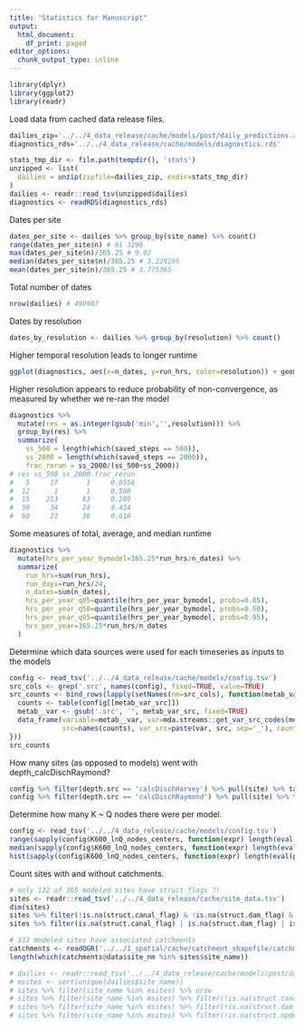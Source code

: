 ```yaml
---
title: "Statistics for Manuscript"
output:
  html_document:
    df_print: paged
editor_options:
  chunk_output_type: inline
---
```

 
```r
library(dplyr)
library(ggplot2)
library(readr)
```

Load data from cached data release files.
```r
dailies_zip='../../4_data_release/cache/models/post/daily_predictions.zip'
diagnostics_rds='../../4_data_release/cache/models/diagnostics.rds'

stats_tmp_dir <- file.path(tempdir(), 'stats')
unzipped <- list(
  dailies = unzip(zipfile=dailies_zip, exdir=stats_tmp_dir)
)
dailies <- readr::read_tsv(unzipped$dailies)
diagnostics <- readRDS(diagnostics_rds)
```

Dates per site
```r
dates_per_site <- dailies %>% group_by(site_name) %>% count()
range(dates_per_site$n) # 61 3296
max(dates_per_site$n)/365.25 # 9.02
median(dates_per_site$n)/365.25 # 3.229295
mean(dates_per_site$n)/365.25 # 3.775365
```

Total number of dates
```r
nrow(dailies) # 490907
```

Dates by resolution
```r
dates_by_resolution <- dailies %>% group_by(resolution) %>% count()
```

Higher temporal resolution leads to longer runtime
```r
ggplot(diagnostics, aes(x=n_dates, y=run_hrs, color=resolution)) + geom_point() + geom_smooth(method='lm') + facet_wrap(~ saved_steps)
```

Higher resolution appears to reduce probability of non-convergence, as measured by whether we re-ran the model
```r
diagnostics %>%
  mutate(res = as.integer(gsub('min','',resolution))) %>%
  group_by(res) %>%
  summarize(
    ss_500 = length(which(saved_steps == 500)),
    ss_2000 = length(which(saved_steps == 2000)),
    frac_rerun = ss_2000/(ss_500+ss_2000))
# res ss_500 ss_2000 frac_rerun
#   5     17       1     0.0556
#  12      1       1     0.500 
#  15    213      83     0.280 
#  30     34      24     0.414 
#  60     23      36     0.610 
```

Some measures of total, average, and median runtime
```r
diagnostics %>% 
  mutate(hrs_per_year_bymodel=365.25*run_hrs/n_dates) %>%
  summarize(
    run_hrs=sum(run_hrs),
    run_days=run_hrs/24,
    n_dates=sum(n_dates),
    hrs_per_year_q05=quantile(hrs_per_year_bymodel, probs=0.05),
    hrs_per_year_q50=quantile(hrs_per_year_bymodel, probs=0.50),
    hrs_per_year_q95=quantile(hrs_per_year_bymodel, probs=0.95),
    hrs_per_year=365.25*run_hrs/n_dates
  )
```

Determine which data sources were used for each timeseries as inputs to the models
```r
config <- read_tsv('../../4_data_release/cache/models/config.tsv')
src_cols <- grep('.src', names(config), fixed=TRUE, value=TRUE)
src_counts <- bind_rows(lapply(setNames(nm=src_cols), function(metab_var_src) {
  counts <- table(config[[metab_var_src]])
  metab__var <- gsub('.src', '', metab_var_src, fixed=TRUE)
  data_frame(variable=metab__var, var=mda.streams::get_var_src_codes(metab_var==metab__var)$var[1],
             src=names(counts), var_src=paste(var, src, sep='_'), count=unname(counts))
}))
src_counts
```
How many sites (as opposed to models) went with depth_calcDischRaymond?
```r
config %>% filter(depth.src == 'calcDischHarvey') %>% pull(site) %>% table() %>% length()
config %>% filter(depth.src == 'calcDischRaymond') %>% pull(site) %>% table() %>% length()
```

Determine how many K ~ Q nodes there were per model.
```r
config <- read_tsv('../../4_data_release/cache/models/config.tsv')
range(sapply(config$K600_lnQ_nodes_centers, function(expr) length(eval(parse(text=expr)))))
median(sapply(config$K600_lnQ_nodes_centers, function(expr) length(eval(parse(text=expr)))))
hist(sapply(config$K600_lnQ_nodes_centers, function(expr) length(eval(parse(text=expr)))))
```

Count sites with and without catchments.
```r
# only 132 of 365 modeled sites have struct flags ?!
sites <- readr::read_tsv('../../4_data_release/cache/site_data.tsv')
dim(sites)
sites %>% filter(!is.na(struct.canal_flag) & !is.na(struct.dam_flag) & !is.na(struct.npdes_flag)) %>% nrow
sites %>% filter(is.na(struct.canal_flag) | is.na(struct.dam_flag) | is.na(struct.npdes_flag)) %>% nrow

# 333 modeled sites have associated catchments
catchments <- readOGR('../../1_spatial/cache/catchment_shapefile/catchment_shapefile.shp', stringsAsFactors = FALSE)
length(which(catchments@data$site_nm %in% sites$site_name))

# dailies <- readr::read_tsv('../../4_data_release/cache/models/post/daily_predictions.zip') # no way - read_tsv can read a zip?? brilliant!
# msites <- sort(unique(dailies$site_name))
# sites %>% filter(site_name %in% msites) %>% nrow
# sites %>% filter(site_name %in% msites) %>% filter(!is.na(struct.canal_flag)) %>% nrow
# sites %>% filter(site_name %in% msites) %>% filter(!is.na(struct.dam_flag)) %>% nrow
# sites %>% filter(site_name %in% msites) %>% filter(!is.na(struct.npdes_flag)) %>% nrow
```
